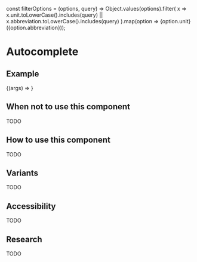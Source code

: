 
const filterOptions = (options, query) =>
  Object.values(options).filter(
    x =>
      x.unit.toLowerCase().includes(query) ||
      x.abbreviation.toLowerCase().includes(query)
  ).map(option => <span>{option.unit} <span aria-hidden="true">({option.abbreviation})</span></span>);



<Meta title="Components/Autocomplete" component={Autocomplete} />


# Autocomplete

## Example

<Canvas>
  <Story
    name="Default"
    args={{ children: null }}
  >
    {(args) => <Autocomplete options={unitConversion} filter={filterOptions} placeholder={"Select a type"} {...args} />}
  </Story>
</Canvas>

## When not to use this component

TODO

## How to use this component

TODO

## Variants

TODO

## Accessibility

TODO

## Research

TODO
